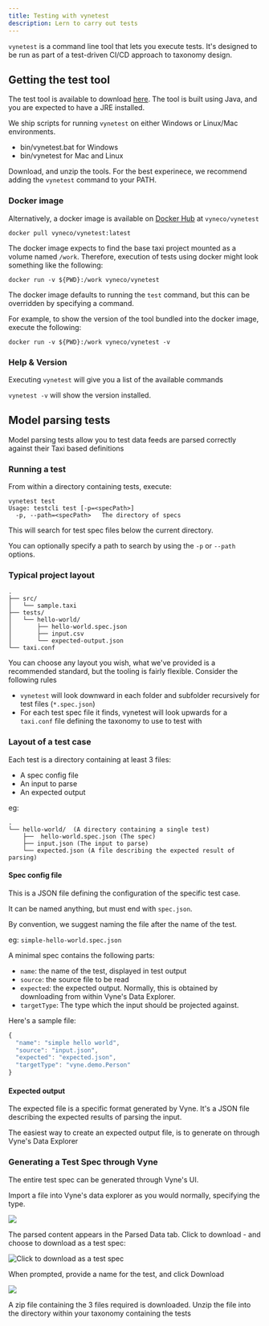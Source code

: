 ```yaml
---
title: Testing with vynetest
description: Lern to carry out tests
---
```



`vynetest` is a command line  tool that lets you execute tests. It's designed to be run as part of a test-driven CI/CD approach to taxonomy design.

## Getting the test tool

The test tool is available to download [here](http://repo.vyne.co/testcli.html). The tool is built using Java, and you are expected to have a JRE installed.

We ship scripts for running `vynetest` on either Windows or Linux/Mac environments.

* bin/vynetest.bat for Windows
* bin/vynetest for Mac and Linux

Download, and unzip the tools. For the best experinece, we recommend adding the `vynetest` command to your PATH.

### Docker image

Alternatively, a docker image is available on [Docker Hub](https://hub.docker.com/r/vyneco/vynetest) at `vyneco/vynetest`

```text
docker pull vyneco/vynetest:latest
```

The docker image expects to find the base taxi project mounted as a volume named `/work`.  Therefore, execution of tests using docker might look something like the following:

```text
docker run -v ${PWD}:/work vyneco/vynetest
```

The docker image defaults to running the `test` command, but this can be overridden by specifying a command.

For example, to show the version of the tool bundled into the docker image, execute the following:

```text
docker run -v ${PWD}:/work vyneco/vynetest -v
```

### Help & Version

Executing `vynetest` will give you a list of the available commands

`vynetest -v` will show the version installed.

## Model parsing tests

Model parsing tests allow you to test data feeds are parsed correctly against their Taxi based definitions

### Running a test

From within a directory containing tests, execute:

```text
vynetest test
Usage: testcli test [-p=<specPath>]
  -p, --path=<specPath>   The directory of specs
```

This will search for test spec files below the current directory.

You can optionally specify a path to search by using the `-p` or `--path` options.

### Typical project layout

```text
.
├── src/
│   └── sample.taxi
├── tests/
│   └── hello-world/
│       ├── hello-world.spec.json
│       ├── input.csv
│       └── expected-output.json
└── taxi.conf
```

<Hint>
You can choose any layout you wish, what we've provided is a recommended standard, but the tooling is fairly flexible. Consider the following rules

* `vynetest` will look downward in each folder and subfolder recursively for test files \(`*.spec.json`\)
* For each test spec file it finds, vynetest will look upwards for a `taxi.conf` file defining the taxonomy to use to test with

</Hint>

### Layout of a test case

Each test is a directory containing at least 3 files:

* A spec config file
* An input to parse
* An expected output

eg:

```text
.
└── hello-world/  (A directory containing a single test)
    ├──  hello-world.spec.json (The spec)
    ├── input.json (The input to parse)
    └── expected.json (A file describing the expected result of parsing)
```

#### Spec config file

This is a JSON file defining the configuration of the specific test case.

It can be named anything, but must end with `spec.json`.

By convention, we suggest naming the file after the name of the test.

eg: `simple-hello-world.spec.json`

A minimal spec contains the following parts:

* `name`: the name of the test, displayed in test output
* `source`: the source file to be read
* `expected`: the expected output.  Normally, this is obtained by downloading from within Vyne's Data Explorer.
* `targetType`: The type which the input should be projected against.

Here's a sample file:

```javascript
{
  "name": "simple hello world",
  "source": "input.json",
  "expected": "expected.json",
  "targetType": "vyne.demo.Person"
}
```

#### Expected output

The expected file is a specific format generated by Vyne. It's a JSON file describing the expected results of parsing the input.

The easiest way to create an expected output file, is to generate on through Vyne's Data Explorer

### Generating a Test Spec through Vyne

The entire test spec can be generated through Vyne's UI.

Import a file into Vyne's data explorer as you would normally, specifying the type.

![](/assets/screenshot-from-2020-10-03-15-24-53.png)

The parsed content appears in the Parsed Data tab.  Click to download - and choose to download as a test spec:

![Click to download as a test spec](/assets/2020-10-03_15-26.png)

When prompted, provide a name for the test, and click Download

![](/assets/download-test-spec.png)

A zip file containing the 3 files required is downloaded.  Unzip the file into the directory within your taxonomy containing the tests

